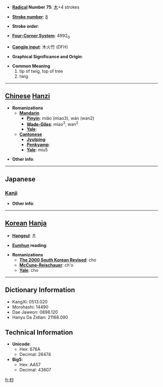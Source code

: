 * '''[[Wiktionary:Chinese radical index| Radical]] Number 75''': [[Wiktionary:Chinese radical index 木|木]]+4 strokes

* '''[[Wiktionary:Chinese total strokes index|Stroke number]]''': [[Wiktionary:Chinese total strokes index 8|8]]

* '''Stroke order''': 

* '''[[Wiktionary:Chinese four corner index|Four-Corner System]]''': 4992<sub>0</sub>

* '''[[Wiktionary:Chinese Cangjie index|Cangjie input]]''': 木火竹 (DFH)

* '''Graphical Significance and Origin''': 

* '''Common Meaning'''
*#tip of twig, top of tree
*# twig


----

== [[Chinese]] [[Hanzi]] ==

* '''Romanizations'''
** '''[[Mandarin]]'''
*** '''[[Pinyin]]''': miǎo (miao3), wán (wan2)
*** '''[[Wade-Giles]]''': miao<sup>3</sup>, wan<sup>2</sup>
*** '''[[Yale]]''': 
** '''[[Cantonese]]'''
*** '''[[Jyutping]]''':
*** '''[[Penkyamp]]''': 
*** '''[[Yale]]''': miu5

* '''Other info''': 

----

==Japanese==
===[[Kanji]]===
{{kanji|on readings=[[びょう]] (byō), [[しょう]] (shō)
|kun readings=[[こずえ]] (kozue)
}}

* '''Other info''':  

----

== [[Korean]] [[Hanja]] ==

* '''[[Hangeul]]''': 초

* '''[[Eumhun]] reading''': 

* '''Romanizations'''
** '''[[The 2000 South Korean Revised Romanization|The 2000 South Korean Revised]]''': cho
** '''[[McCune-Reischauer]]''': ch'o
** '''[[Yale]]''': cho

----

== Dictionary Information ==

* KangXi: 0513.020
* Morohashi: 14490
* Dae Jaweon: 0898.120
* Hanyu Da Zidian: 21168.090

== Technical Information ==

* '''Unicode''':
** Hex: 676A
** Decimal: 26474
* '''Big5''':
** Hex: AA57
** Decimal: 43607

[[fr:杪]]